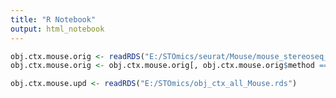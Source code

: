 ```yaml
---
title: "R Notebook"
output: html_notebook
---
```


```r

obj.ctx.mouse.orig <- readRDS("E:/STOmics/seurat/Mouse/mouse_stereoseq_ctx_COLs_integrated.rds")
obj.ctx.mouse.orig <- obj.ctx.mouse.orig[, obj.ctx.mouse.orig$method == "Stereo-seq"]

obj.ctx.mouse.upd <- readRDS("E:/STOmics/obj_ctx_all_Mouse.rds")

```


